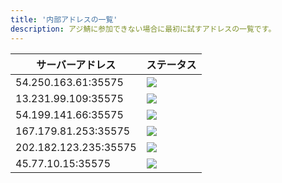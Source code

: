 ```yaml
---
title: '内部アドレスの一覧'
description: アジ鯖に参加できない場合に最初に試すアドレスの一覧です。
---
```


| サーバーアドレス | ステータス |
| - | - |
| 54.250.163.61:35575 | ![](https://badgen.net/uptime-robot/status/m784491883-ee0edb2f453aee35dc6c2d3b) |
| 13.231.99.109:35575 | ![](https://badgen.net/uptime-robot/status/m784491888-d82caba675aa6d3b96f2293b) |
| 54.199.141.66:35575 | ![](https://badgen.net/uptime-robot/status/m784491889-3aa7bf6dca41a5f40153feed) |
| 167.179.81.253:35575 | ![](https://badgen.net/uptime-robot/status/m784946618-df83183700506722cd43b630) |
| 202.182.123.235:35575 | ![](https://badgen.net/uptime-robot/status/m784946613-b1de29e51d6d00fdba2a116d) |
| 45.77.10.15:35575 | ![](https://badgen.net/uptime-robot/status/m784946609-8f545489caf7fcdf66ce38b0) |
